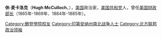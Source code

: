 {{unreferenced|time=2020-01-17T08:48:25+00:00}}
{{Infobox Officeholder
| name=休·麦卡洛克<br/>Hugh McCulloch
| image=Hugh McCulloch.png
| image_width=200px
| order2=27
| title2=[[美国财政部长|美国财政部长]]
| president2=[[亚伯拉罕·林肯|亚伯拉罕·林肯]]<br>[[安德鲁·约翰逊|安德鲁·约翰逊]]
| term_start2=1865年3月9日
| term_end2=1869年3月3日
| predecessor2=[[威廉·P·费森登|威廉·P·费森登]]
| successor2=[[乔治·S·鲍特韦尔|乔治·S·鲍特韦尔]]
| order=36
| title=[[美国财政部长|美国财政部长]]
| term_start=1884年10月31日
| term_end=1885年3月7日
| president=[[切斯特·A·阿瑟|切斯特·A·阿瑟]]
| predecessor=[[沃尔特·Q·格雷沙姆|沃尔特·Q·格雷沙姆]]
| successor=[[丹尼尔·曼宁|丹尼尔·曼宁]]
| birth_date={{birth date|1808|12|7|mf=y}}
| birth_place=[[缅因州|缅因州]][[肯纳邦克_(缅因州)|肯纳邦克]]
| death_date={{death date and age|1895|5|24|1808|12|7}}
| death_place=[[马里兰州|马里兰州]][[乔治王子县_(马里兰州)|乔治王子县]]
| party=[[美国共和党|美国共和党]]
| spouse=
| alma_mater=[[鲍登学院|鲍登学院]]
| profession=
| religion=
}}
'''休·麦卡洛克'''（'''Hugh McCulloch'''，{{bd|1808年|12月7日|1895年|5月24日|catIdx=McCulloch, Hugh}}），[[美国|美国]]政治家，[[美国共和党|美国共和党]]人，曾任[[美国财政部长|美国财政部长]]（1865年-1869年、1884年-1885年）。

{{start box}}
{{succession box|[[沃尔特·Q·格雷沙姆|沃尔特·Q·格雷沙姆]]|[[丹尼尔·曼宁|丹尼尔·曼宁]]|[[美国财政部长|美国财政部长]]|1884年 - 1885年}}
{{succession box|[[威廉·P·费森登|威廉·P·费森登]]|[[乔治·S·鲍特韦尔|乔治·S·鲍特韦尔]]|[[美国财政部长|美国财政部长]]|1865年 - 1869年}}
{{end box}}

{{美国财政部长}}
{{Abraham Lincoln cabinet}}
{{Andrew Johnson cabinet}}
{{Chester A. Arthur cabinet}}

{{Authority control}}
{{DEFAULTSORT:McCulloch, Hugh}}
[[Category:鮑登學院校友|Category:鮑登學院校友]]
[[Category:印第安纳州南北战争人士|Category:印第安纳州南北战争人士]]
[[Category:北方联邦政治领袖|Category:北方联邦政治领袖]]
